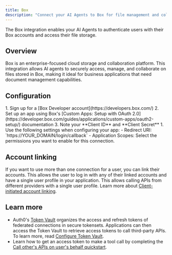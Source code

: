 ```yaml
---
title: Box
description: "Connect your AI Agents to Box for file management and collaboration."
---
```



The Box integration enables your AI Agents to authenticate users with their Box accounts and access their file storage.

## Overview

Box is an enterprise-focused cloud storage and collaboration platform. This integration allows AI agents to securely access, manage, and collaborate on files stored in Box, making it ideal for business applications that need document management capabilities.

## Configuration

<Steps>
  <Step title="Set up app in Box">
    1. Sign up for a [Box Developer account](https://developers.box.com/) 2. Set
    up an app using Box's [Custom Apps: Setup with OAuth
    2.0](https://developer.box.com/guides/applications/custom-apps/oauth2-setup/)
    documentation 3. Note your **Client ID** and **Client Secret**
  </Step>
  <Step title="Configure for Auth0">
    1. Use the following settings when configuring your app: - Redirect URI:
    `https://YOUR_DOMAIN/login/callback` - Application Scopes: Select the
    permissions you want to enable for this connection.
  </Step>
</Steps>

<FindDomainInfoBlock />

<AddConnectionInAuth0 />

## Account linking

If you want to use more than one connection for a user, you can link their accounts. This allows the user to log in with any of their linked accounts and have a single user profile in your application. This allows calling APIs from different providers with a single user profile. Learn more about [Client-initiated account linking](/guides/client-initiated-account-linking).

## Learn more

- Auth0's [Token Vault](https://auth0.com/docs/secure/tokens/token-vault) organizes the access and refresh tokens of federated connections in secure tokensets. Applications can then access the Token Vault to retrieve access tokens to call third-party APIs. To learn more, read [Configure Token Vault](https://auth0.com/docs/secure/tokens/token-vault/configure-token-vault).
- Learn how to get an access token to make a tool call by completing the [Call other's APIs on user's behalf quickstart](/get-started/call-others-apis-on-users-behalf).
